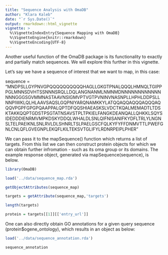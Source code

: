 ```yaml
---
title: "Sequence Analysis with OmaDB"
author: "Klara Kaleb"
date: "`r Sys.Date()`"
output: rmarkdown::html_vignette
vignette: >
  %\VignetteIndexEntry{Sequence Mapping with OmaDB}
  %\VignetteEngine{knitr::rmarkdown}
  %\VignetteEncoding{UTF-8}
---
```


Another useful function of the OmaDB package is its functionality to exactly and partially match sequences. We will explore this further in this vignette. 

Let's say we have a sequence of interest that we want to map, in this case:

 sequence = "MNDPSLLGYPNVGPQQQQQQQQQQHAGLLGKGTPNALQQQLHMNQLTGIPPPGLMNNSDVHTSSNNNSRQLLDQLANGNANMLNMNMDNNNNNNNNNNNNNNNGGGSGVMMNASTAAVNSIGMVPTVGTPVNINVNASNPLLHPHLDDPSLLNNPIWKLQLHLAAVSAQSLGQPNIYARQNAMKKYLATQQAQQAQQQAQQQAQQQVPGPFGPGPQAAPPALQPTDFQQSHIAEASKSLVDCTKQALMEMADTLTDSKTAKKQQPTGDSTPSGTATNSAVSTPLTPKIELFANGKDEANQALLQHKKLSQYSIDEDDDIENRMVMPKDSKYDDQLWHALDLSNLQIFNISANIFKYDFLTRLYLNGNSLTELPAEIKNLSNLRVLDLSHNRLTSLPAELGSCFQLKYFYFFDNMVTTLPWEFGNLCNLQFLGVEGNPLEKQFLKILTEKSVTGLIFYLRDNRPEIPLPHER"

We can pass it to the mapSequence() function which returns a list of targets. From this list we can then construct protein objects for which we can obtain further infromation - such as its oma group or its domains. The example response object, generated via mapSequence(sequence), is below.

```r
library(OmaDB)

load('../data/sequence_map.rda')

getObjectAttributes(sequence_map)

targets = getAttribute(sequence_map,'targets')

length(targets) 

protein = targets[[1]][['entry_url']]

```

One can also directly obtain GO annotations for a given query sequence (protein$ogene_ontology), which results in an object as below:

```r

load('../data/sequence_annotation.rda')

sequence_annotation 

```

